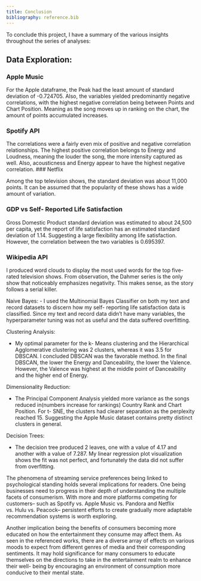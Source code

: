 ```yaml
---
title: Conclusion
bibliography: reference.bib
---
```


To conclude this project, I have a summary of the various insights throughout the series of analyses: 

## Data Exploration: 

### Apple Music

For the Apple dataframe, the Peak had the least amount of  standard  deviation of -0.724705. Also, the variables yielded predominantly negative correlations, with the highest negative correlation being between Points and Chart Position. Meaning as the song moves up in ranking on the chart, the amount of points accumulated increases.

### Spotify API

The correlations were a fairly even mix of positive and negative correlation relationships. The highest positive correlation belongs to Energy and Loudness, meaning the louder the song, the more intensity captured as well. Also, acousticness and Energy appear to have the highest negative correlation.
### Netflix

Among the top television shows, the standard deviation was about 11,000 points. It can be assumed that the popularity of these shows has a wide amount of variation.

### GDP vs Self- Reported Life Satisfaction

Gross Domestic Product standard deviation was estimated to about 24,500 per capita, yet the report of life satisfaction has an estimated standard deviation of 1.14. Suggesting a large flexibility among life satisfaction. However, the correlation between the two variables is 0.695397.

### Wikipedia API

I produced word clouds to display the most used words for the top five- rated television shows. From observation, the Dahmer series is the only show that noticeably emphasizes negativity. This makes sense, as the story follows a serial killer.

Naive Bayes:
- I used the Multinomial Bayes Classifier on both my text and record datasets to discern how my self- reporting life satisfaction data is classified. Since my text and record data didn’t have many variables, the hyperparameter tuning was not as useful and the data suffered overfitting.

Clustering Analysis:

- My optimal parameter for the k- Means clustering and the Hierarchical Agglomerative clustering was 2 clusters, whereas it was 3.5 for DBSCAN. I concluded DBSCAN was the favorable method. In the final DBSCAN, the lower the Energy and Danceability, the lower the Valence. However, the Valence was highest at the middle point of Danceability and the higher end of Energy.

Dimensionality Reduction:

- The Principal Component Analysis yielded more variance as the songs reduced in(numbers increase for rankings) Country Rank and Chart Position.
For t- SNE, the clusters had clearer separation as the perplexity reached 15. Suggesting the Apple Music dataset contains pretty distinct clusters in general.


Decision Trees:

- The decision tree produced 2 leaves, one with a value of 4.17 and another with a value of 7.287. My linear regression plot visualization shows the fit was not perfect, and fortunately the data did not suffer from overfitting.


The phenomena of streaming service preferences being linked to psychological standing holds several implications for readers. One being businesses need to progress in their depth of understanding the multiple facets of consumerism. With more and more platforms competing for customers– such as Spotify vs. Apple Music vs. Pandora and Netflix vs. Hulu vs. Peacock– persistent efforts to create gradually more adaptable recommendation systems is worth exploring.


Another implication being the benefits of consumers becoming more educated on how the entertainment they consume may affect them. As seen in the referenced works, there are a diverse array of effects on various moods to expect from different genres of media and their corresponding sentiments. It may hold significance for many consumers to educate themselves on the directions to take in the entertainment realm to enhance their well- being by encouraging an environment of consumption more conducive to their mental state.


